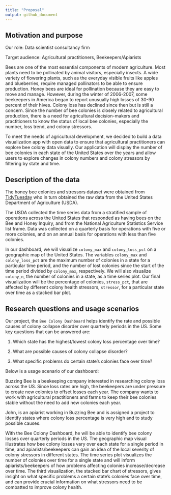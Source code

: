 ```yaml
---
title: "Proposal"
output: github_document
---
```


## Motivation and purpose

Our role: Data scientist consultancy firm

Target audience: Agricultural practitioners, Beekeepers/Apiarists

Bees are one of the most essential components of modern agriculture. Most plants need to be pollinated by animal visitors, especially insects. A wide variety of flowering plants, such as the everyday visible fruits like apples and blueberries, require managed pollinators to be able to ensure production. Honey bees are ideal for pollination because they are easy to move and manage. However, during the winter of 2006-2007, some beekeepers in America began to report unusually high losses of 30-90 percent of their hives. Colony loss has declined since then but is still a concern. Since the number of bee colonies is closely related to agricultural production, there is a need for agricultural decision-makers and practitioners to know the status of local bee colonies, especially the number, loss trend, and colony stressors.

To meet the needs of agricultural development, we decided to build a data visualization app with open data to ensure that agricultural practitioners can explore bee colony data visually. Our application will display the number of bee colonies in each state of the United States over the years and allow users to explore changes in colony numbers and colony stressors by filtering by state and time.

## Description of the data

The honey bee colonies and stressors dataset were obtained from [TidyTuesday](https://github.com/rfordatascience/tidytuesday/blob/master/data/2022/2022-01-11/readme.md) who in turn obtained the raw data from the United States Department of Agriculture (USDA).

The USDA collected the time series data from a stratified sample of operations across the United States that responded as having bees on the Bee and Honey Inquiry, and from the National Agriculture Statistics Service list frame. Data was collected on a quarterly basis for operations with five or more colonies, and on an annual basis for operations with less than five colonies.

In our dashboard, we will visualize `colony_max` and `colony_loss_pct` on a geographic map of the United States. The variables `colony_max` and `colony_loss_pct` are the maximum number of colonies in a state for a particular time period, and the number of lost colonies since the start of the time period divided by `colony_max`, respectively. We will also visualize `colony_n`, the number of colonies in a state, as a time series plot. Our final visualization will be the percentage of colonies, `stress_pct`, that are affected by different colony health stressors, `stressor`, for a particular state over time as a stacked bar plot.

## Research questions and usage scenarios

Our project, the `Bee Colony Dashboard` helps identify the rate and possible causes of colony collapse disorder over quarterly periods in the US. Some key questions that can be answered are:

1.  Which state has the highest/lowest colony loss percentage over time?

2.  What are possible causes of colony collapse disorder?

3.  What specific problems do certain state's colonies face over time?

Below is a usage scenario of our dashboard:

Buzzing Bee is a beekeeping company interested in researching colony loss across the US. Since loss rates are high, the beekeepers are under pressure to create new colonies to offset losses each year. The company wants to work with agricultural practitioners and farms to keep their bee colonies stable without the need to add new colonies each year.

John, is an apiarist working in Buzzing Bee and is assigned a project to identify states where colony loss percentage is very high and to study possible causes.

With the Bee Colony Dashboard, he will be able to identify bee colony losses over quarterly periods in the US. The geographic map visual illustrates how bee colony losses vary over each state for a single period in time, and apiarists/beekeepers can gain an idea of the local severity of colony stressors in different states. The time series plot visualizes the number of colonies over time for a single state and will inform apiarists/beekeepers of how problems affecting colonies increase/decrease over time. The third visualization, the stacked bar chart of stressors, gives insight on what specific problems a certain state's colonies face over time, and can provide crucial information on what stressors need to be combatted to improve colony health.
